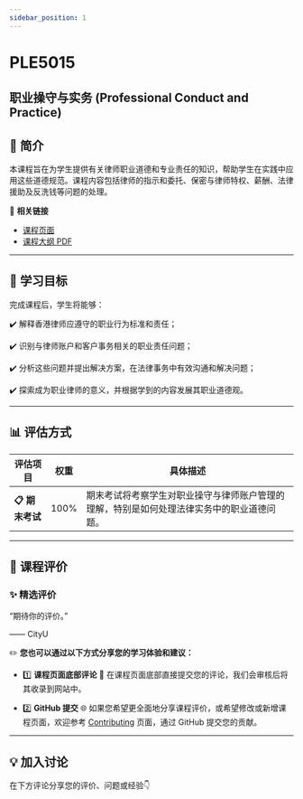 ```yaml
---
sidebar_position: 1
---
```


# PLE5015
## 职业操守与实务 (Professional Conduct and Practice)

## **📘 简介**
本课程旨在为学生提供有关律师职业道德和专业责任的知识，帮助学生在实践中应用这些道德规范。课程内容包括律师的指示和委托、保密与律师特权、薪酬、法律援助及反洗钱等问题的处理。

🔗 **相关链接**
- [课程页面](https://www.cityu.edu.hk/catalogue/pg/202526/course/PLE5015.htm)
- [课程大纲 PDF](https://www.cityu.edu.hk/catalogue/pg/202526/course/PLE5015.pdf)

---

## **🎯 学习目标**

完成课程后，学生将能够：

✔️ 解释香港律师应遵守的职业行为标准和责任；

✔️ 识别与律师账户和客户事务相关的职业责任问题；

✔️ 分析这些问题并提出解决方案，在法律事务中有效沟通和解决问题；

✔️ 探索成为职业律师的意义，并根据学到的内容发展其职业道德观。

---

## **📊 评估方式**

| **评估项目**          | **权重** | **具体描述**                                                                                       |
|----------------------|---------|---------------------------------------------------------------------------------------------------|
| **📋 期末考试**       | 100%    | 期末考试将考察学生对职业操守与律师账户管理的理解，特别是如何处理法律实务中的职业道德问题。         |

---

## **💬 课程评价**

### ✨ **精选评价**
<div className={commentStyles.commentBox}>
    <p className={commentStyles.commentText}>
        “期待你的评价。”
    </p>
    <p className={commentStyles.commentAuthor}>—— CityU</p>
</div>

✏️ **您也可以通过以下方式分享您的学习体验和建议：**

- 1️⃣ **课程页面底部评论**
💬 在课程页面底部直接提交您的评论，我们会审核后将其收录到网站中。

- 2️⃣ **GitHub 提交**
🌐 如果您希望更全面地分享课程评价，或希望修改或新增课程页面，欢迎参考 [Contributing](/contributing) 页面，通过 GitHub 提交您的贡献。

---

## **💡 加入讨论**

在下方评论分享您的评价、问题或经验👇
<Utterances />